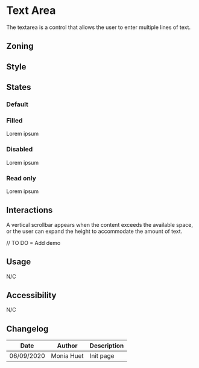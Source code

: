 
<Meta title="Components/Form/Fields/Textarea" />

# Text Area

The textarea is a control that allows the user to enter multiple lines of text.

## Zoning

<FigmaImage
	src="https://www.figma.com/file/qc8oUSyVJM67gSsbTShftt/%F0%9F%93%90-Zoning?node-id=245%3A268"
	alt="zoning image for text area"
/>

## Style

<FigmaIframe light="https://www.figma.com/file/610Qgbz9dEHyTTkGeYHZh4/Inputs?node-id=0%3A164" />

## States

### Default

<Canvas>
	<Story name="default">
		<Form.Textarea label="Textarea" placeholder="Placeholder" />
	</Story>
</Canvas>

### Filled

<Canvas>
	<Story name="filled">
		<Form.Textarea label="Textarea">Lorem ipsum</Form.Textarea>
	</Story>
</Canvas>

### Disabled

<Canvas>
	<Story name="disabled">
		<Form.Textarea label="Disabled Textarea" disabled>
			Lorem ipsum
		</Form.Textarea>
	</Story>
</Canvas>

### Read only

<Canvas>
	<Story name="read-only">
		<Form.Textarea label="Read-only Textarea" readOnly>
			Lorem ipsum
		</Form.Textarea>
	</Story>
</Canvas>

## Interactions

A vertical scrollbar appears when the content exceeds the available space, or the user can expand the height to accommodate the amount of text.

// TO DO = Add demo

## Usage

N/C

## Accessibility

N/C

## Changelog

| Date       | Author     | Description |
| ---------- | ---------- | ----------- |
| 06/09/2020 | Monia Huet | Init page   |

